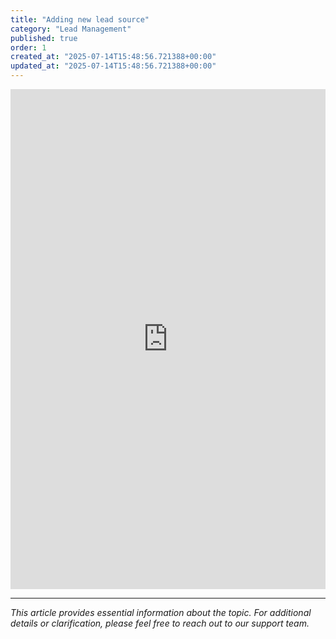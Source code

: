 ```yaml
---
title: "Adding new lead source"
category: "Lead Management"
published: true
order: 1
created_at: "2025-07-14T15:48:56.721388+00:00"
updated_at: "2025-07-14T15:48:56.721388+00:00"
---
```


<iframe
  src="https://scribehow.com/embed/Add_a_New_Lead_Source_in_Berocker_App__n8ftmf6BQb2imH8rqLcrJA?as=scrollable"
  width="100%"
  height="800"
  frameborder="0"
  allowfullscreen
></iframe>

---

_This article provides essential information about the topic. For additional details or clarification, please feel free to reach out to our support team._
